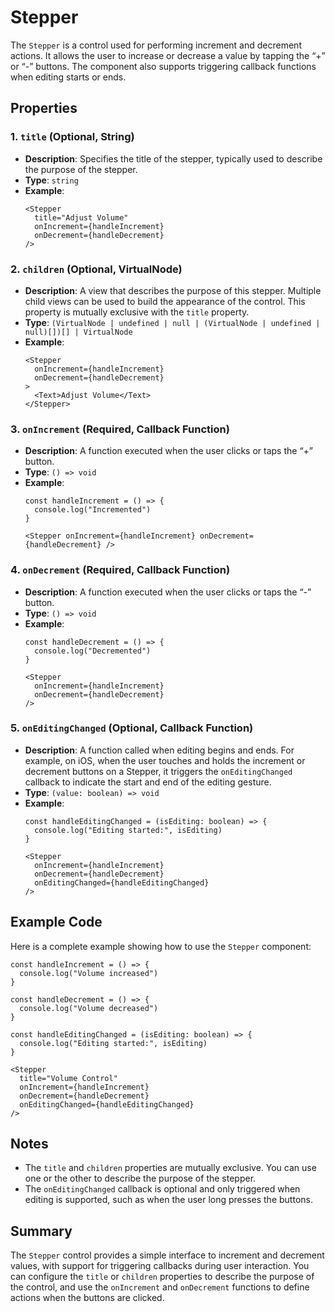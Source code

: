 # Stepper 
        
The `Stepper` is a control used for performing increment and decrement actions. It allows the user to increase or decrease a value by tapping the “+” or “-” buttons. The component also supports triggering callback functions when editing starts or ends.

## Properties

### 1. `title` (Optional, String)
- **Description**: Specifies the title of the stepper, typically used to describe the purpose of the stepper.
- **Type**: `string`
- **Example**:
    ```tsx
    <Stepper
      title="Adjust Volume" 
      onIncrement={handleIncrement} 
      onDecrement={handleDecrement} 
    />
    ```

### 2. `children` (Optional, VirtualNode)
- **Description**: A view that describes the purpose of this stepper. Multiple child views can be used to build the appearance of the control. This property is mutually exclusive with the `title` property.
- **Type**: `(VirtualNode | undefined | null | (VirtualNode | undefined | null)[])[] | VirtualNode`
- **Example**:
    ```tsx
    <Stepper 
      onIncrement={handleIncrement} 
      onDecrement={handleDecrement}
    >
      <Text>Adjust Volume</Text>
    </Stepper>
    ```

### 3. `onIncrement` (Required, Callback Function)
- **Description**: A function executed when the user clicks or taps the “+” button.
- **Type**: `() => void`
- **Example**:
    ```tsx
    const handleIncrement = () => {
      console.log("Incremented")
    }

    <Stepper onIncrement={handleIncrement} onDecrement={handleDecrement} />
    ```

### 4. `onDecrement` (Required, Callback Function)
- **Description**: A function executed when the user clicks or taps the “-” button.
- **Type**: `() => void`
- **Example**:
    ```tsx
    const handleDecrement = () => {
      console.log("Decremented")
    }

    <Stepper 
      onIncrement={handleIncrement} 
      onDecrement={handleDecrement} 
    />
    ```

### 5. `onEditingChanged` (Optional, Callback Function)
- **Description**: A function called when editing begins and ends. For example, on iOS, when the user touches and holds the increment or decrement buttons on a Stepper, it triggers the `onEditingChanged` callback to indicate the start and end of the editing gesture.
- **Type**: `(value: boolean) => void`
- **Example**:
    ```tsx
    const handleEditingChanged = (isEditing: boolean) => {
      console.log("Editing started:", isEditing)
    }

    <Stepper
      onIncrement={handleIncrement}
      onDecrement={handleDecrement}
      onEditingChanged={handleEditingChanged}
    />
    ```

## Example Code

Here is a complete example showing how to use the `Stepper` component:

```tsx
const handleIncrement = () => {
  console.log("Volume increased")
}

const handleDecrement = () => {
  console.log("Volume decreased")
}

const handleEditingChanged = (isEditing: boolean) => {
  console.log("Editing started:", isEditing)
}

<Stepper
  title="Volume Control"
  onIncrement={handleIncrement}
  onDecrement={handleDecrement}
  onEditingChanged={handleEditingChanged}
/>
```

## Notes
- The `title` and `children` properties are mutually exclusive. You can use one or the other to describe the purpose of the stepper.
- The `onEditingChanged` callback is optional and only triggered when editing is supported, such as when the user long presses the buttons.

## Summary

The `Stepper` control provides a simple interface to increment and decrement values, with support for triggering callbacks during user interaction. You can configure the `title` or `children` properties to describe the purpose of the control, and use the `onIncrement` and `onDecrement` functions to define actions when the buttons are clicked.